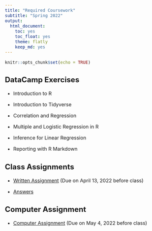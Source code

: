 ```yaml
---
title: "Required Coursework"
subtitle: "Spring 2022"
output: 
  html_document: 
    toc: yes
    toc_float: yes
    theme: flatly
    keep_md: yes
---
```

<style type="text/css">
  body{
  font-size: 12pt;
}
</style>

```r
knitr::opts_chunk$set(echo = TRUE)
```


## DataCamp Exercises

- Introduction to R

- Introduction to Tidyverse

- Correlation and Regression

- Multiple and Logistic Regression in R

- Inference for Linear Regression

- Reporting with R Markdown


## Class Assignments

- [Written Assignment](\Slides_4000\Written_Assignment_Spring_2022.pdf) (Due on April 13, 2022 before class)

- [Answers](\Slides_4000\Answers_Assignment1.pdf)

## Computer Assignment

- [Computer Assignment](\Slides_4000\Individual Computer Assignment.pdf) (Due on May 4, 2022 before class)
